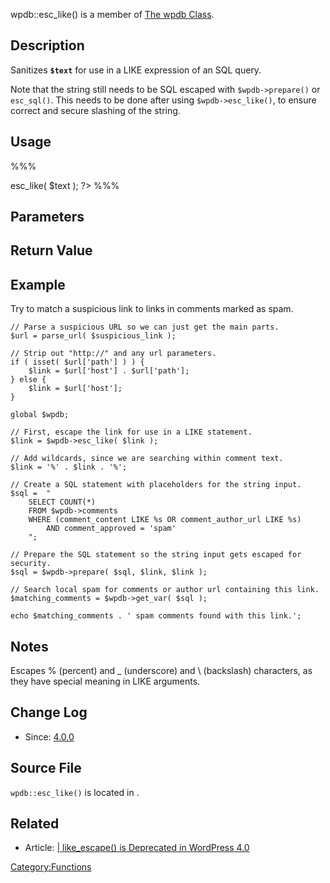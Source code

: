 {{Languages|
{{en|Class_Reference/wpdb/esc_like}}
{{ja|クラスリファレンス/wpdb/esc_like}}
}}

wpdb::esc_like() is a member of [[Class_Reference/wpdb | The wpdb Class]].

== Description ==

Sanitizes <tt>'''$text'''</tt> for use in a LIKE expression of an SQL query.

Note that the string still needs to be SQL escaped with <tt>$wpdb->prepare()</tt> or <tt>esc_sql()</tt>. This needs to be done after using <tt>$wpdb->esc_like()</tt>, to ensure correct and secure slashing of the string.

== Usage ==

%%% <?php $like = $wpdb->esc_like( $text ); ?> %%%

== Parameters ==

{{Parameter|$text|string|The LIKE argument portion of the SQL query.}}

== Return Value ==

{{Return||string|Escaped value appropriate as a LIKE argument in a SQL query.}}

== Example ==
Try to match a suspicious link to links in comments marked as spam.
<pre>
// Parse a suspicious URL so we can just get the main parts.
$url = parse_url( $suspicious_link );

// Strip out "http://" and any url parameters.
if ( isset( $url['path'] ) ) {
	$link = $url['host'] . $url['path'];
} else {
	$link = $url['host'];
}

global $wpdb;

// First, escape the link for use in a LIKE statement.
$link = $wpdb->esc_like( $link );

// Add wildcards, since we are searching within comment text.
$link = '%' . $link . '%';

// Create a SQL statement with placeholders for the string input.
$sql = 	"
	SELECT COUNT(*)
	FROM $wpdb->comments 
	WHERE (comment_content LIKE %s OR comment_author_url LIKE %s)
		AND comment_approved = 'spam' 
	";

// Prepare the SQL statement so the string input gets escaped for security.
$sql = $wpdb->prepare( $sql, $link, $link );

// Search local spam for comments or author url containing this link.
$matching_comments = $wpdb->get_var( $sql );

echo $matching_comments . ' spam comments found with this link.';
</pre>

== Notes ==
Escapes % (percent) and _ (underscore) and \ (backslash) characters, as they have special meaning in LIKE arguments.
== Change Log ==

* Since: [[Version_4.0|4.0.0]]

== Source File ==

<tt>wpdb::esc_like()</tt> is located in {{Trac|wp-includes/wp-db.php}}.

== Related ==

{{Esc Tags}}


* Article: [http://make.wordpress.org/core/2014/06/20/like_escape-is-deprecated-in-wordpress-4-0/ | like_escape() is Deprecated in WordPress 4.0 ]

{{Tag Footer}}

[[Category:Functions]]